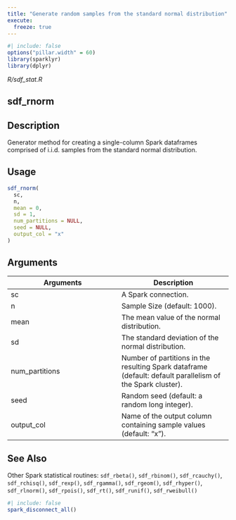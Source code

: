 ```yaml
---
title: "Generate random samples from the standard normal distribution"
execute:
  freeze: true
---
```


```r
#| include: false
options("pillar.width" = 60)
library(sparklyr) 
library(dplyr)
```

*R/sdf_stat.R*

## sdf_rnorm

## Description
Generator method for creating a single-column Spark dataframes comprised of i.i.d. samples from the standard normal distribution. 


## Usage
```r
sdf_rnorm( 
  sc, 
  n, 
  mean = 0, 
  sd = 1, 
  num_partitions = NULL, 
  seed = NULL, 
  output_col = "x" 
) 
```

## Arguments
|Arguments|Description|
|---|---|
| sc | A Spark connection. |
| n | Sample Size (default: 1000). |
| mean | The mean value of the normal distribution. |
| sd | The standard deviation of the normal distribution. |
| num_partitions | Number of partitions in the resulting Spark dataframe (default: default parallelism of the Spark cluster). |
| seed | Random seed (default: a random long integer). |
| output_col | Name of the output column containing sample values (default: "x"). |






## See Also
Other Spark statistical routines:  `sdf_rbeta()`, `sdf_rbinom()`, `sdf_rcauchy()`, `sdf_rchisq()`, `sdf_rexp()`, `sdf_rgamma()`, `sdf_rgeom()`, `sdf_rhyper()`, `sdf_rlnorm()`, `sdf_rpois()`, `sdf_rt()`, `sdf_runif()`, `sdf_rweibull()`


```r
#| include: false
spark_disconnect_all()
```
